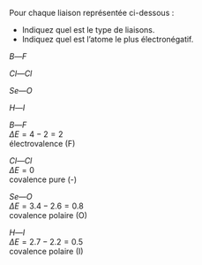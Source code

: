 :::::: {.Exercise data-latex=""}

Pour chaque liaison représentée ci-dessous :

- Indiquez quel est le type de liaisons.
- Indiquez quel est l'atome le plus électronégatif.

::: {.multicols data-latex="{4}"}

$B—F$

$Cl—Cl$

$Se—O$

$H—I$

:::

\vspace{\stretch{1}}

::::::

:::::: {.Answer data-latex=""}

::: {.multicols data-latex="{2}"}

$B—F$  
$\Delta E = 4 - 2 = 2$  
électrovalence (F)

$Cl—Cl$  
$\Delta E = 0$  
covalence pure (-)

$Se—O$  
$\Delta E = 3.4 - 2.6 = 0.8$  
covalence polaire (O)

$H—I$  
$\Delta E = 2.7 - 2.2 = 0.5$  
covalence polaire (I)

:::

::::::
